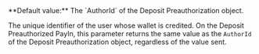   
<ParamField body="CreditedUserId" type="string">   
**Default value:** The `AuthorId` of the Deposit Preauthorization object.

The unique identifier of the user whose wallet is credited. On the Deposit Preauthorized PayIn, this parameter returns the same value as the `AuthorId` of the Deposit Preauthorization object, regardless of the value sent.  
</ParamField>